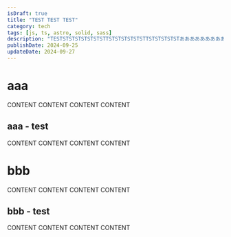 ---
isDraft: true
title: "TEST TEST TEST"
category: tech
tags: [js, ts, astro, solid, sass]
description: "TESTSTSTSTSTSTSTSTTSTSTSTSTSTSTTSTSTSTSTSTあああああああああああああああああああああああああああああああああああああああああああああああああああ"
publishDate: 2024-09-25
updateDate: 2024-09-27
---

# aaa

CONTENT CONTENT CONTENT CONTENT

## aaa - test

CONTENT CONTENT CONTENT CONTENT

# bbb

CONTENT CONTENT CONTENT CONTENT

## bbb - test

CONTENT CONTENT CONTENT CONTENT